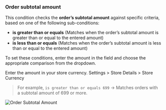 ### Order subtotal amount

This condition checks the **order’s subtotal amount** against specific criteria, based on one of the following sub-conditions:

- **is greater than or equals** (Matches when the order’s subtotal amount is greater than or equal to the entered amount)
- **is less than or equals** (Matches when the order’s subtotal amount is less than or equal to the entered amount)

To set these conditions, enter the amount in the field and choose the appropriate comparison from the dropdown.

<Note>
  Enter the amount in your store currency. Settings > Store Details > Store
  Currency
</Note>

> For example, `is greater than or equals 699` → Matches orders with a subtotal amount of 699 or more.

<img
  src="/images/essentials/condition-sets/order-subtotal-amount.webp"
  alt="Order Subtotal Amount"
/>